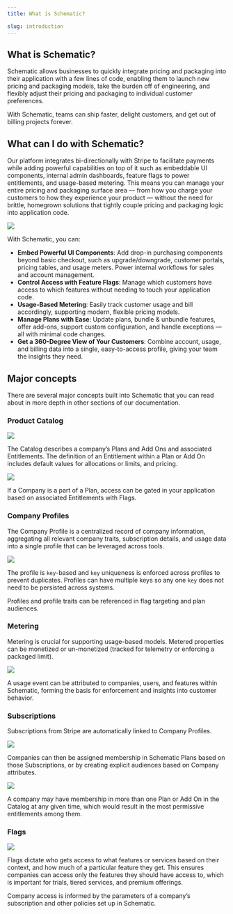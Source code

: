 ```yaml
---
title: What is Schematic?

slug: introduction
---
```


## What is Schematic?

Schematic allows businesses to quickly integrate pricing and packaging into their application with a few lines of code, enabling them to launch new pricing and packaging models, take the burden off of engineering, and flexibly adjust their pricing and packaging to individual customer preferences.

With Schematic, teams can ship faster, delight customers, and get out of billing projects forever.

## What can I do with Schematic?

Our platform integrates bi-directionally with Stripe to facilitate payments while adding powerful capabilities on top of it such as embeddable UI components, internal admin dashboards, feature flags to power entitlements, and usage-based metering. This means you can manage your entire pricing and packaging surface area — from how you charge your customers to how they experience your product — without the need for brittle, homegrown solutions that tightly couple pricing and packaging logic into application code.

<img
  src="../../assets/images/iso-with-background.png"
/>

With Schematic, you can:

- **Embed Powerful UI Components**: Add drop-in purchasing components beyond basic checkout, such as upgrade/downgrade, customer portals, pricing tables, and usage meters. Power internal workflows for sales and account management.
- **Control Access with Feature Flags**: Manage which customers have access to which features without needing to touch your application code.
- **Usage-Based Metering**: Easily track customer usage and bill accordingly, supporting modern, flexible pricing models.
- **Manage Plans with Ease**: Update plans, bundle & unbundle features, offer add-ons, support custom configuration, and handle exceptions — all with minimal code changes.
- **Get a 360-Degree View of Your Customers**: Combine account, usage, and billing data into a single, easy-to-access profile, giving your team the insights they need.

## Major concepts

There are several major concepts built into Schematic that you can read about in more depth in other sections of our documentation.

### **Product Catalog**

<img
  src="../../assets/images/get-started/get-started-product-catalog-1.png"
/>

The Catalog describes a company’s Plans and Add Ons and associated Entitlements. The definition of an Entitlement within a Plan or Add On includes default values for allocations or limits, and pricing.

<img
  src="../../assets/images/get-started/get-started-product-catalog-2.png"
/>

If a Company is a part of a Plan, access can be gated in your application based on associated Entitlements with Flags.

### **Company Profiles**

The Company Profile is a centralized record of company information, aggregating all relevant company traits, subscription details, and usage data into a single profile that can be leveraged across tools.

<img
  src="../../assets/images/get-started/get-started-profiles-1.png"
/>

The profile is `key`-based and `key` uniqueness is enforced across profiles to prevent duplicates. Profiles can have multiple keys so any one `key` does not need to be persisted across systems.

Profiles and profile traits can be referenced in flag targeting and plan audiences.

### **Metering**

Metering is crucial for supporting usage-based models. Metered properties can be monetized or un-monetized (tracked for telemetry or enforcing a packaged limit).

<img
  src="../../assets/images/get-started/get-started-metering-1.png"
/>

A usage event can be attributed to companies, users, and features within Schematic, forming the basis for enforcement and insights into customer behavior.

### **Subscriptions**

Subscriptions from Stripe are automatically linked to Company Profiles.

<img
  src="../../assets/images/get-started/get-started-subscriptions-1.png"
/>

Companies can then be assigned membership in Schematic Plans based on those Subscriptions, or by creating explicit audiences based on Company attributes.

<img
  src="../../assets/images/get-started/get-started-subscriptions-2.png"
/>

A company may have membership in more than one Plan or Add On in the Catalog at any given time, which would result in the most permissive entitlements among them.

### **Flags**

<img
  src="../../assets/images/get-started/get-started-flags-1.png"
/>

Flags dictate who gets access to what features or services based on their context, and how much of a particular feature they get. This ensures companies can access only the features they should have access to, which is important for trials, tiered services, and premium offerings.

Company access is informed by the parameters of a company’s subscription and other policies set up in Schematic.